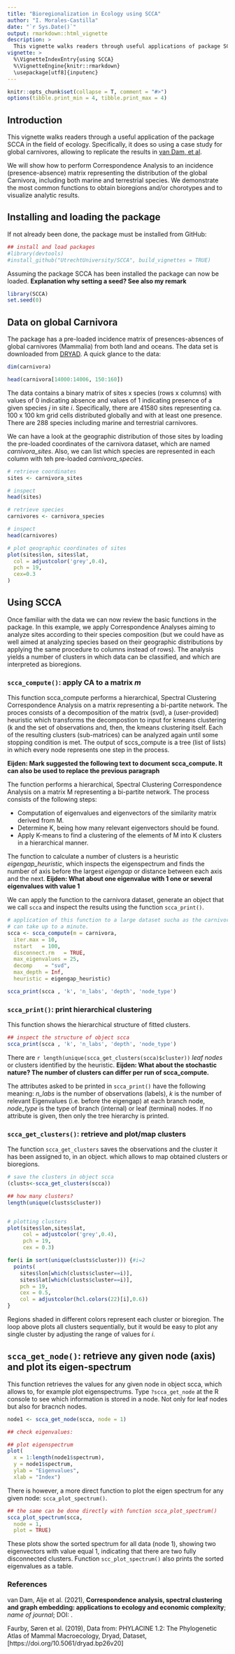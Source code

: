 ```yaml
---
title: "Bioregionalization in Ecology using SCCA"
author: "I. Morales-Castilla"
date: "`r Sys.Date()`"
output: rmarkdown::html_vignette
description: >
  This vignette walks readers through useful applications of package SCCA in the    field of ecology.
vignette: >
  %\VignetteIndexEntry{using SCCA}
  %\VignetteEngine{knitr::rmarkdown}
  \usepackage[utf8]{inputenc}
---
```



```r
knitr::opts_chunk$set(collapse = T, comment = "#>")
options(tibble.print_min = 4, tibble.print_max = 4)
```

## Introduction

This vignette walks readers through a useful application of the package SCCA in the field of ecology.
Specifically, it does so using a case study for global carnivores, allowing to replicate the results in [van Dam, et al](#van_dam).

We will show how to perform Correspondence Analysis to an incidence (presence-absence) matrix representing the distribution of the global Carnivora, including both marine and terrestrial species. We demonstrate the most common functions to obtain bioregions and/or chorotypes and to visualize analytic results.

## Installing and loading the package

If not already been done, the package must be installed from GitHub:

```r
## install and load packages
#library(devtools)
#install_github("UtrechtUniversity/SCCA", build_vignettes = TRUE)
```

Assuming the package SCCA has been installed the package can now be loaded.
__Explanation why setting a seed? See also my remark __

```r
library(SCCA)
set.seed(0)
```

## Data on global Carnivora
The package has a pre-loaded incidence matrix of presences-absences of global carnivores (Mammalia) from both land and oceans.
The data set is downloaded from [DRYAD](#faurby).
A quick glance to the data: 

```r

dim(carnivora)

head(carnivora[14000:14006, 150:160])

```

The data contains a binary matrix of sites x species (rows x columns) with values of 0 indicating absence and values of 1 indicating presence of a given species _j_ in site _i_. Specifically, there are 41580 sites representing ca. 100 x 100 km grid cells distributed globally and with at least one presence. There are 288 species including marine and terrestrial carnivores.

We can have a look at the geographic distribution of those sites by loading the pre-loaded coordinates of the carnivora dataset, which are named _carnivora_sites_. Also, we can list which species are represented in each column with teh pre-loaded _carnivora_species_.

```r
# retrieve coordinates
sites <- carnivora_sites

# inspect 
head(sites)

# retrieve species
carnivores <- carnivora_species

# inspect 
head(carnivores)

# plot geographic coordinates of sites
plot(sites$lon, sites$lat,
  col = adjustcolor('grey',0.4),
  pch = 19,
  cex=0.3
)

```

## Using SCCA

Once familiar with the data we can now review the basic functions in the package.
In this example, we apply Correspondence Analyses aiming to analyze sites according to their species composition
(but we could have as well aimed at analyzing species based on their geographic distributions by applying the same procedure to columns instead of rows). The analysis yields a number of clusters in which data can be classified, and which are interpreted as bioregions.

### `scca_compute()`: apply CA to a matrix _m_ 

This function scca_compute performs a hierarchical, Spectral Clustering Correspondence Analysis on a matrix representing a bi-partite network. The proces consists of a decomposition of the matrix (svd), a (user-provided) heuristic which transforms the decompostion to input for kmeans clustering (k and the set of observations and, then, the kmeans clustering itself. Each of the resulting clusters (sub-matrices) can be analyzed again until some stopping condition is met. The output of sccs_compute is a tree (list of lists) in which every node represents one step in the process.

**Eijden: Mark suggested the following text to document scca_compute. It can also be used to replace the previous paragraph**

The function \emph{scca_compute} performs a hierarchical, Spectral Clustering Correspondence Analysis on a matrix M representing a bi-partite network. The process consists of the following steps:

+ Computation of eigenvalues and eigenvectors of the similarity matrix derived from M.
+ Determine K, being how many relevant eigenvectors should be found.
+ Apply K-means to find a clustering of the elements of M into K clusters in a hierarchical manner.

The function to calculate a number of clusters is a heuristic _eigengap_heuristic_, which inspects the eigenspectrum and finds the number of axis before the largest _eigengap_ or distance between each axis and the next. **Eijden: What about one eigenvalue with 1 one or several eigenvalues with value 1**

We can apply the function to the carnivora dataset, generate an object that we call `scca` and inspect the results using the function `scca_print()`.

```r

# application of this function to a large dataset sucha as the carnivora dataset here
# can take up to a minute.
scca <- scca_compute(m = carnivora, 
  iter.max = 10,
  nstart   = 100,
  disconnect.rm   = TRUE,
  max_eigenvalues = 25,
  decomp    = "svd",
  max_depth = Inf,
  heuristic = eigengap_heuristic)

scca_print(scca , 'k', 'n_labs', 'depth', 'node_type')

```

### `scca_print()`: print hierarchical clustering 

This function shows the hierarchical structure of fitted clusters. 

```r

## inspect the structure of object scca
scca_print(scca , 'k', 'n_labs', 'depth', 'node_type')

```

There are `r length(unique(scca_get_clusters(scca)$cluster))` _leaf nodes_ or clusters identified by the heuristic. **Eijden: What about the stochastic nature? The number of clusters can differ per run of scca_compute. **

The attributes asked to be printed in `scca_print()` have the following meaning:
_n_labs_ is the number of observations (labels),
_k_ is the number of relevant Eigenvalues (i.e. before the eigengap) at each branch node,
_node_type_ is the type of branch (internal) or leaf (terminal) nodes.
If no attribute is given, then only the tree hierarchy is printed.

### `scca_get_clusters()`: retrieve and plot/map clusters 

The function `scca_get_clusters` saves the observations and the cluster it has been assigned to, in an object.
which allows to map obtained clusters or bioregions.

```r

# save the clusters in object scca
(clusts<-scca_get_clusters(scca))

## how many clusters?
length(unique(clusts$cluster))


# plotting clusters
plot(sites$lon,sites$lat,
     col = adjustcolor('grey',0.4),
     pch = 19,
     cex = 0.3)

for(i in sort(unique(clusts$cluster))) {#i=2
  points(
    sites$lon[which(clusts$cluster==i)],
    sites$lat[which(clusts$cluster==i)],
    pch = 19,
    cex = 0.5,
    col = adjustcolor(hcl.colors(22)[i],0.6))
}

```

Regions shaded in different colors represent each cluster or bioregion. The loop above plots all clusters sequentially, but it would be easy to plot any single cluster by adjusting the range of values for _i_.



## `scca_get_node()`: retrieve any given node (axis) and plot its eigen-spectrum

This function retrieves the values for any given node in object scca, which allows to, for example plot eigenspectrums.
Type `?scca_get_node` at the R console to see which information is stored in a node. Not only for leaf nodes but also for bracnch nodes.


```r

node1 <- scca_get_node(scca, node = 1)

## check eigenvalues:

## plot eigenspectrum
plot(
  x = 1:length(node1$spectrum),
  y = node1$spectrum,
  ylab = "Eigenvalues",
  xlab = "Index")
```

There is however, a more direct function to plot the eigen spectrum for any given node: `scca_plot_spectrum()`.

```r
## the same can be done directly with function scca_plot_spectrum()
scca_plot_spectrum(scca,
  node = 1,
  plot = TRUE)
```

These plots show the sorted spectrum for all data (node 1), showing two eigenvectors with value equal 1, indicating that there are two fully disconnected clusters. Function `scc_plot_spectrum()` also prints the sorted eigenvalues as a table.

### References

<a name="van_dam">
van Dam, Alje et al. (2021), **Correspondence analysis, spectral clustering and graph embedding: applications to ecology and economic complexity**; *name of journal*; DOI: <doi>.
</a>

<a name="faurby">
Faurby, Søren et al. (2019), Data from: PHYLACINE 1.2: The Phylogenetic Atlas of Mammal Macroecology, Dryad, Dataset, [https://doi.org/10.5061/dryad.bp26v20]
</a>
